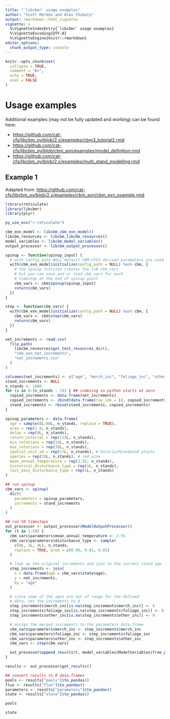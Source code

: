 ```yaml
---
title: "`libcbmr` usage examples"
author: "Scott Morken and Alex Chubaty"
output: rmarkdown::html_vignette
vignette: >
  %\VignetteIndexEntry{`libcbmr` usage examples}
  %\VignetteEncoding{UTF-8}
  %\VignetteEngine{knitr::rmarkdown}
editor_options: 
  chunk_output_type: console
---
```


```r
knitr::opts_chunk$set(
  collapse = TRUE,
  comment = "#>",
  echo = TRUE,
  eval = FALSE
)
```

# Usage examples

Additional examples (may not be fully updated and working) can be found here:

- <https://github.com/cat-cfs/libcbm_py/blob/2.x/examples/cbm3_tutorial2.rmd>
- <https://github.com/cat-cfs/libcbm_py/blob/cbm_exn/examples/model_definition.rmd>
- <https://github.com/cat-cfs/libcbm_py/blob/2.x/examples/multi_stand_modelling.rmd>

## Example 1

Adapted from: <https://github.com/cat-cfs/libcbm_py/blob/2.x/examples/cbm_exn/cbm_exn_example.rmd>

```r
library(reticulate)
library(libcbmr)
library(plyr)

py_use_env("r-reticulate")

cbm_exn_model <- libcbm_cbm_exn_model()
libcbm_resources <- libcbm_libcbm_resources()
model_variables <- libcbm_model_variables()
output_processor <- libcbm_output_processor()

spinup <- function(spinup_input) {
  # with config_path NULL default CBM-CFS3 derived parameters are used
  with(cbm_exn_model$initialize(config_path = NULL) %as% cbm, {
    # the spinup function creates the t=0 cbm_vars
    # but you can save and or load cbm_vars for each
    # timestep at the end of spinup point
    cbm_vars <- cbm$spinup(spinup_input)
    return(cbm_vars)
  })
}

step <- function(cbm_vars) {
  with(cbm_exn_model$initialize(config_path = NULL) %as% cbm, {
    cbm_vars <- cbm$step(cbm_vars)
    return(cbm_vars)
  })
}

net_increments <- read.csv(
  file.path(
    libcbm_resources$get_test_resources_dir(),
    "cbm_exn_net_increments",
    "net_increments.csv"
  )
)

colnames(net_increments) <- c("age", "merch_inc", "foliage_inc", "other_inc")
stand_increments <- NULL
n_stands <- 1000
for (i in 0:(n_stands - 1)) { ## indexing in python starts at zero
  copied_increments <- data.frame(net_increments)
  copied_increments <- cbind(data.frame(row_idx = i), copied_increments)
  stand_increments <- rbind(stand_increments, copied_increments)
}

spinup_parameters <- data.frame(
  age = sample(0L:60L, n_stands, replace = TRUE),
  area = rep(1.0, n_stands),
  delay = rep(0L, n_stands),
  return_interval = rep(125L, n_stands),
  min_rotations = rep(10L, n_stands),
  max_rotations = rep(30L, n_stands),
  spatial_unit_id = rep(17L, n_stands), # Ontario/Mixedwood plains
  species = rep(20L, n_stands), # red pine
  mean_annual_temperature = rep(2.55, n_stands),
  historical_disturbance_type = rep(1L, n_stands),
  last_pass_disturbance_type = rep(1L, n_stands)
)

## run spinup
cbm_vars <- spinup(
  dict(
    parameters = spinup_parameters,
    increments = stand_increments
  )
)

## run 50 timesteps
out_processor <- output_processor$ModelOutputProcessor()
for (t in 1:50) {
  cbm_vars$parameters$mean_annual_temperature <- 2.55
  cbm_vars$parameters$disturbance_type <- sample(
    c(0L, 1L, 4L), n_stands,
    replace = TRUE, prob = c(0.98, 0.01, 0.01)
  )

  # look up the original increments and join to the current stand age
  step_increments <- join(
    x = data.frame(age = cbm_vars$state$age),
    y = net_increments,
    by = "age"
  )

  # since some of the ages are out of range for the defined
  # data, set the increments to 0
  step_increments$merch_inc[is.na(step_increments$merch_inc)] <- 0
  step_increments$foliage_inc[is.na(step_increments$foliage_inc)] <- 0
  step_increments$other_inc[is.na(step_increments$other_inc)] <- 0

  # assign the merged increments to the parameters data.frame
  cbm_vars$parameters$merch_inc <- step_increments$merch_inc
  cbm_vars$parameters$foliage_inc <- step_increments$foliage_inc
  cbm_vars$parameters$other_inc <- step_increments$other_inc
  cbm_vars <- step(cbm_vars)

  out_processor$append_results(t, model_variables$ModelVariables$from_pandas(cbm_vars))
}

results <- out_processor$get_results()

## convert results to R data.frames
pools <- results["pools"]$to_pandas()
flux <- results["flux"]$to_pandas()
parameters <- results["parameters"]$to_pandas()
state <- results["state"]$to_pandas()

pools

state
```
